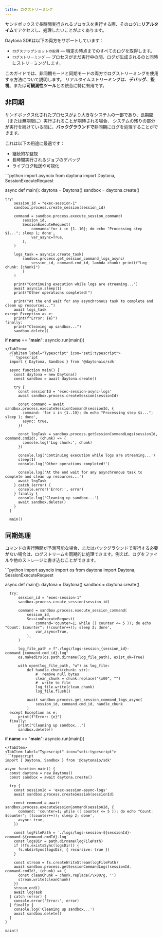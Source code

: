 ```yaml
---
title: ログストリーミング
---
```


サンドボックスで長時間実行されるプロセスを実行する際、そのログに**リアルタイム**でアクセスし、処理したいことがよくあります。

Daytona SDKは以下の両方をサポートしています：

- `ログスナップショットの取得` — 特定の時点までのすべてのログを取得します。
- `ログストリーミング` — プロセスがまだ実行中の間、ログが生成されるのと同時にストリーミングします。

このガイドでは、非同期モードと同期モードの両方でログストリーミングを使用する方法について説明します。
リアルタイムストリーミングは、**デバッグ**、**監視**、または**可観測性ツール**との統合に特に有用です。

## 非同期

サンドボックス化されたプロセスがより大きなシステムの一部であり、長期間（または無期限に）実行されることが期待される場合、
システムの残りの部分が実行を続けている間に、**バックグラウンドで**非同期にログを処理することができます。

これは以下の用途に最適です：

- 継続的な監視
- 長時間実行されるジョブのデバッグ
- ライブログ転送や可視化


<Tabs syncKey="language">
<TabItem label="Python" icon="seti:python">
```python
import asyncio
from daytona import Daytona, SessionExecuteRequest

async def main():
daytona = Daytona()
sandbox = daytona.create()

    try:
        session_id = "exec-session-1"
        sandbox.process.create_session(session_id)

        command = sandbox.process.execute_session_command(
            session_id,
            SessionExecuteRequest(
                command='for i in {1..10}; do echo "Processing step $i..."; sleep 1; done',
                var_async=True,
            ),
        )

        logs_task = asyncio.create_task(
            sandbox.process.get_session_command_logs_async(
                session_id, command.cmd_id, lambda chunk: print(f"Log chunk: {chunk}")
            )
        )

        print("Continuing execution while logs are streaming...")
        await asyncio.sleep(1)
        print("Other operations completed!")

        print("At the end wait for any asynchronous task to complete and clean up resources...")
        await logs_task
    except Exception as e:
        print(f"Error: {e}")
    finally:
        print("Cleaning up sandbox...")
        sandbox.delete()

if **name** == "**main**":
asyncio.run(main())

```
</TabItem>
  <TabItem label="Typescript" icon="seti:typescript">
  ```typescript
  import { Daytona, Sandbox } from '@daytonaio/sdk'

  async function main() {
    const daytona = new Daytona()
    const sandbox = await daytona.create()

    try {
      const sessionId = 'exec-session-async-logs'
      await sandbox.process.createSession(sessionId)

      const command = await sandbox.process.executeSessionCommand(sessionId, {
        command: 'for i in {1..10}; do echo "Processing step $i..."; sleep 1; done',
        async: true,
      })

      const logTask = sandbox.process.getSessionCommandLogs(sessionId, command.cmdId!, (chunk) => {
        console.log('Log chunk:', chunk)
      })

      console.log('Continuing execution while logs are streaming...')
      sleep(1)
      console.log('Other operations completed!')

      console.log('At the end wait for any asynchronous task to complete and clean up resources...')
      await logTask
    } catch (error) {
      console.error('Error:', error)
    } finally {
      console.log('Cleaning up sandbox...')
      await sandbox.delete()
    }
  }

  main()
```

  </TabItem>
</Tabs>

## 同期処理

コマンドの実行時間が予測可能な場合、またはバックグラウンドで実行する必要がない場合は、ログストリームを同期的に処理できます。例えば、ログをファイルや他のストレージに書き込むことができます。

<Tabs syncKey="language">
  <TabItem label="Python" icon="seti:python">
  ```python
  import asyncio
  import os
  from daytona import Daytona, SessionExecuteRequest

async def main():
daytona = Daytona()
sandbox = daytona.create()

      try:
          session_id = "exec-session-1"
          sandbox.process.create_session(session_id)

          command = sandbox.process.execute_session_command(
              session_id,
              SessionExecuteRequest(
                  command='counter=1; while (( counter <= 5 )); do echo "Count: $counter"; ((counter++)); sleep 2; done',
                  var_async=True,
              ),
          )

          log_file_path = f"./logs/logs-session_{session_id}-command_{command.cmd_id}.log"
          os.makedirs(os.path.dirname(log_file_path), exist_ok=True)

          with open(log_file_path, "w") as log_file:
              def handle_chunk(chunk: str):
                  #  remove null bytes
                  clean_chunk = chunk.replace("\x00", "")
                  #  write to file
                  log_file.write(clean_chunk)
                  log_file.flush()

              await sandbox.process.get_session_command_logs_async(
                  session_id, command.cmd_id, handle_chunk
              )
      except Exception as e:
          print(f"Error: {e}")
      finally:
          print("Cleaning up sandbox...")
          sandbox.delete()

if **name** == "**main**":
asyncio.run(main())

```
</TabItem>
<TabItem label="Typescript" icon="seti:typescript">
```typescript
import { Daytona, Sandbox } from '@daytonaio/sdk'

async function main() {
  const daytona = new Daytona()
  const sandbox = await daytona.create()

  try {
    const sessionId = 'exec-session-async-logs'
    await sandbox.process.createSession(sessionId)

    const command = await sandbox.process.executeSessionCommand(sessionId, {
      command: 'counter=1; while (( counter <= 5 )); do echo "Count: $counter"; ((counter++)); sleep 2; done',
      async: true,
    })

    const logFilePath = `./logs/logs-session-${sessionId}-command-${command.cmdId}.log`
    const logsDir = path.dirname(logFilePath)
    if (!fs.existsSync(logsDir)) {
      fs.mkdirSync(logsDir, { recursive: true })
    }

    const stream = fs.createWriteStream(logFilePath)
    await sandbox.process.getSessionCommandLogs(sessionId, command.cmdId!, (chunk) => {
      const cleanChunk = chunk.replace(/\x00/g, '')
      stream.write(cleanChunk)
    })
    stream.end()
    await logTask
  } catch (error) {
    console.error('Error:', error)
  } finally {
    console.log('Cleaning up sandbox...')
    await sandbox.delete()
  }
}

main()
```

  </TabItem>
</Tabs>
